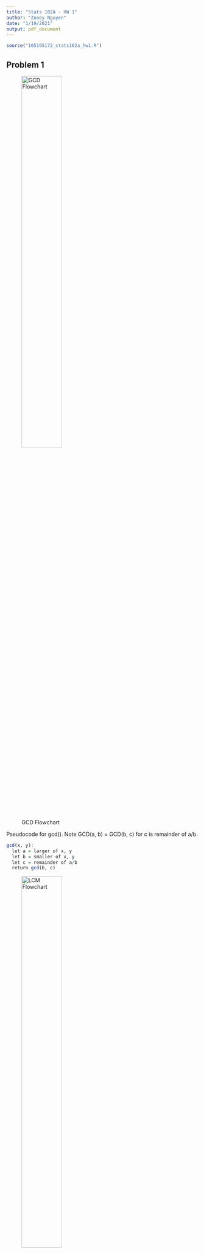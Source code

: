 ```yaml
---
title: "Stats 102A - HW 1"
author: "Zooey Nguyen"
date: "1/19/2021"
output: pdf_document
---
```

```r
source("105195172_stats102a_hw1.R")
```
## Problem 1

![GCD Flowchart](gcd-flowchart.png){width=50%}

Pseudocode for gcd(). Note GCD(a, b) = GCD(b, c) for c is remainder of a/b.
```r
gcd(x, y):
  let a = larger of x, y
  let b = smaller of x, y
  let c = remainder of a/b
  return gcd(b, c)
```

![LCM Flowchart](lcd-flowchart.png){width=50%}

\newpage
Pseudocode for lcm(). Note LCM(a, b, c) = LCM(LCM(a, b), c).
```r
lcm(nums):
  while length of nums >= 2:
      least = product of first two elements / gcd of first two elements
      remove first two elements of nums
      add least to nums
  return only element of nums
```
\newpage
## Problem 2

![Get Factors Flowchart](prime-flowchart.png){width=50%}

Pseudocode for get_factors()
```r
get_factors(x):
  init empty vector v
  for i = 2 to sqrt(x):
    if remainder of x/i is 0 AND i is prime:
      add i to v
  return v
```

Pseudocode for is_prime(x)
```r
is_prime(x):
  if x is 0 or 1:
    return false
  for i = 2 to sqrt(n):
    if remainder of x/i is 0:
      return false
  return true
```

\newpage
## Test Cases
```r
gcd(72, 8)
gcd(12, 640)
gcd(-1, 531)
gcd(47011, 73618)
lcm(c(12, 21))
lcm(c(4789, 6123, 199))
get_factors(1920)
get_factors(1.92)
get_factors(-19)
is_prime(9)
is_prime(c(2, 81, 13, 11, 109, 0, -1))
```

